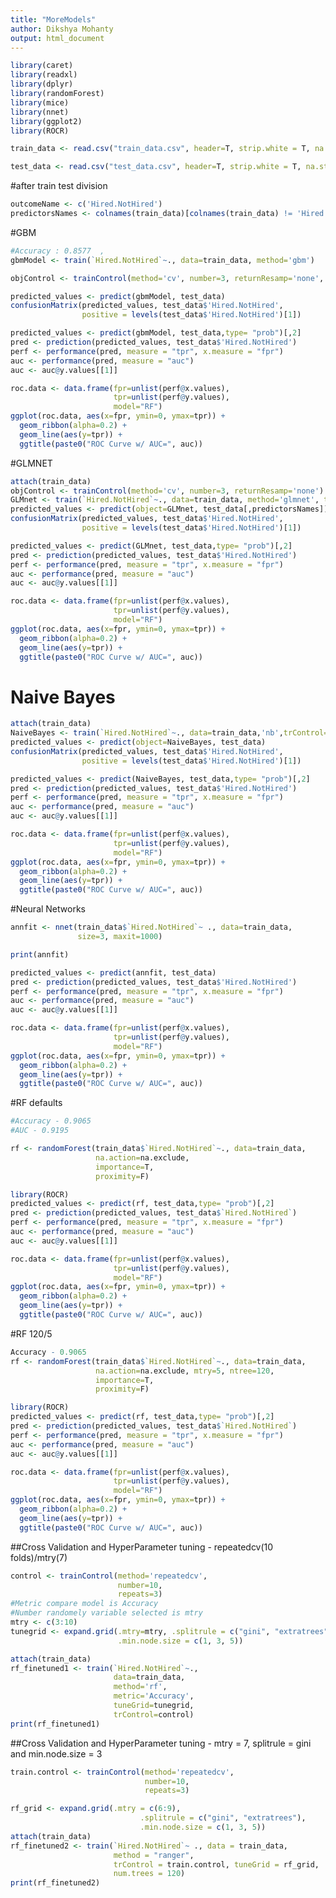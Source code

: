 ```yaml
---
title: "MoreModels"
author: Dikshya Mohanty
output: html_document
---
```


```r

library(caret)
library(readxl)
library(dplyr)
library(randomForest)
library(mice)
library(nnet)
library(ggplot2)
library(ROCR)

```

``` r

train_data <- read.csv("train_data.csv", header=T, strip.white = T, na.strings = c("NA","NaN","","?"))

test_data <- read.csv("test_data.csv", header=T, strip.white = T, na.strings = c("NA","NaN","","?"))

```

#after train test division

``` r

outcomeName <- c('Hired.NotHired')
predictorsNames <- colnames(train_data)[colnames(train_data) != 'Hired.NotHired']

```

#GBM

``` r
#Accuracy : 0.8577  ,
gbmModel <- train(`Hired.NotHired`~., data=train_data, method='gbm')

objControl <- trainControl(method='cv', number=3, returnResamp='none', summaryFunction = twoClassSummary)

predicted_values <- predict(gbmModel, test_data)
confusionMatrix(predicted_values, test_data$'Hired.NotHired', 
                positive = levels(test_data$'Hired.NotHired')[1]) 

predicted_values <- predict(gbmModel, test_data,type= "prob")[,2] 
pred <- prediction(predicted_values, test_data$'Hired.NotHired')
perf <- performance(pred, measure = "tpr", x.measure = "fpr")
auc <- performance(pred, measure = "auc")
auc <- auc@y.values[[1]]

roc.data <- data.frame(fpr=unlist(perf@x.values),
                       tpr=unlist(perf@y.values),
                       model="RF")
ggplot(roc.data, aes(x=fpr, ymin=0, ymax=tpr)) +
  geom_ribbon(alpha=0.2) +
  geom_line(aes(y=tpr)) +
  ggtitle(paste0("ROC Curve w/ AUC=", auc))

```

#GLMNET

``` r
attach(train_data)
objControl <- trainControl(method='cv', number=3, returnResamp='none')
GLMnet <- train(`Hired.NotHired`~., data=train_data, method='glmnet', trControl=objControl)
predicted_values <- predict(object=GLMnet, test_data[,predictorsNames])
confusionMatrix(predicted_values, test_data$'Hired.NotHired', 
                positive = levels(test_data$'Hired.NotHired')[1]) 

predicted_values <- predict(GLMnet, test_data,type= "prob")[,2] 
pred <- prediction(predicted_values, test_data$'Hired.NotHired')
perf <- performance(pred, measure = "tpr", x.measure = "fpr")
auc <- performance(pred, measure = "auc")
auc <- auc@y.values[[1]]

roc.data <- data.frame(fpr=unlist(perf@x.values),
                       tpr=unlist(perf@y.values),
                       model="RF")
ggplot(roc.data, aes(x=fpr, ymin=0, ymax=tpr)) +
  geom_ribbon(alpha=0.2) +
  geom_line(aes(y=tpr)) +
  ggtitle(paste0("ROC Curve w/ AUC=", auc))

```



# Naive Bayes

``` r

attach(train_data)
NaiveBayes <- train(`Hired.NotHired`~., data=train_data,'nb',trControl=trainControl(method='cv',number=10))
predicted_values <- predict(object=NaiveBayes, test_data)
confusionMatrix(predicted_values, test_data$'Hired.NotHired', 
                positive = levels(test_data$'Hired.NotHired')[1]) 

predicted_values <- predict(NaiveBayes, test_data,type= "prob")[,2] 
pred <- prediction(predicted_values, test_data$'Hired.NotHired')
perf <- performance(pred, measure = "tpr", x.measure = "fpr")
auc <- performance(pred, measure = "auc")
auc <- auc@y.values[[1]]

roc.data <- data.frame(fpr=unlist(perf@x.values),
                       tpr=unlist(perf@y.values),
                       model="RF")
ggplot(roc.data, aes(x=fpr, ymin=0, ymax=tpr)) +
  geom_ribbon(alpha=0.2) +
  geom_line(aes(y=tpr)) +
  ggtitle(paste0("ROC Curve w/ AUC=", auc))

```

#Neural Networks

``` r
annfit <- nnet(train_data$`Hired.NotHired`~ ., data=train_data, 
               size=3, maxit=1000)

print(annfit)

predicted_values <- predict(annfit, test_data)
pred <- prediction(predicted_values, test_data$'Hired.NotHired')
perf <- performance(pred, measure = "tpr", x.measure = "fpr")
auc <- performance(pred, measure = "auc")
auc <- auc@y.values[[1]]

roc.data <- data.frame(fpr=unlist(perf@x.values),
                       tpr=unlist(perf@y.values),
                       model="RF")
ggplot(roc.data, aes(x=fpr, ymin=0, ymax=tpr)) +
  geom_ribbon(alpha=0.2) +
  geom_line(aes(y=tpr)) +
  ggtitle(paste0("ROC Curve w/ AUC=", auc))

```


#RF defaults

``` r
#Accuracy - 0.9065
#AUC - 0.9195

rf <- randomForest(train_data$`Hired.NotHired`~., data=train_data,
                   na.action=na.exclude, 
                   importance=T,
                   proximity=F)

library(ROCR)
predicted_values <- predict(rf, test_data,type= "prob")[,2]
pred <- prediction(predicted_values, test_data$`Hired.NotHired`)
perf <- performance(pred, measure = "tpr", x.measure = "fpr")
auc <- performance(pred, measure = "auc")
auc <- auc@y.values[[1]]

roc.data <- data.frame(fpr=unlist(perf@x.values),
                       tpr=unlist(perf@y.values),
                       model="RF")
ggplot(roc.data, aes(x=fpr, ymin=0, ymax=tpr)) +
  geom_ribbon(alpha=0.2) +
  geom_line(aes(y=tpr)) +
  ggtitle(paste0("ROC Curve w/ AUC=", auc))

```


#RF 120/5

``` r

Accuracy - 0.9065
rf <- randomForest(train_data$`Hired.NotHired`~., data=train_data,
                   na.action=na.exclude, mtry=5, ntree=120,
                   importance=T,
                   proximity=F)

library(ROCR)
predicted_values <- predict(rf, test_data,type= "prob")[,2]
pred <- prediction(predicted_values, test_data$`Hired.NotHired`)
perf <- performance(pred, measure = "tpr", x.measure = "fpr")
auc <- performance(pred, measure = "auc")
auc <- auc@y.values[[1]]

roc.data <- data.frame(fpr=unlist(perf@x.values),
                       tpr=unlist(perf@y.values),
                       model="RF")
ggplot(roc.data, aes(x=fpr, ymin=0, ymax=tpr)) +
  geom_ribbon(alpha=0.2) +
  geom_line(aes(y=tpr)) +
  ggtitle(paste0("ROC Curve w/ AUC=", auc))

```


##Cross Validation and HyperParameter tuning - repeatedcv(10 folds)/mtry(7)

``` r
control <- trainControl(method='repeatedcv', 
                        number=10, 
                        repeats=3)
#Metric compare model is Accuracy
#Number randomely variable selected is mtry
mtry <- c(3:10)
tunegrid <- expand.grid(.mtry=mtry, .splitrule = c("gini", "extratrees"),
                        .min.node.size = c(1, 3, 5))

attach(train_data)
rf_finetuned1 <- train(`Hired.NotHired`~., 
                       data=train_data, 
                       method='rf', 
                       metric='Accuracy', 
                       tuneGrid=tunegrid, 
                       trControl=control)
print(rf_finetuned1)

```


##Cross Validation and HyperParameter tuning - mtry = 7, splitrule = gini and min.node.size = 3

``` r
train.control <- trainControl(method='repeatedcv', 
                              number=10, 
                              repeats=3)

rf_grid <- expand.grid(.mtry = c(6:9),
                             .splitrule = c("gini", "extratrees"),
                             .min.node.size = c(1, 3, 5))
attach(train_data)
rf_finetuned2 <- train(`Hired.NotHired`~ ., data = train_data,
                       method = "ranger",
                       trControl = train.control, tuneGrid = rf_grid,
                       num.trees = 120)
print(rf_finetuned2)
```
